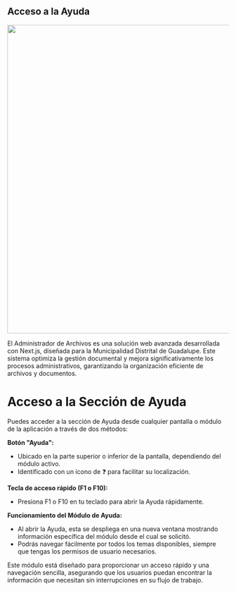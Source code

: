 ## Acceso a la Ayuda

 <img src="/images/inicio.png" width="700px" />

El Administrador de Archivos es una solución web avanzada desarrollada con Next.js, diseñada para la Municipalidad Distrital de Guadalupe. Este sistema optimiza la gestión documental y mejora significativamente los procesos administrativos, garantizando la organización eficiente de archivos y documentos.

# Acceso a la Sección de Ayuda

Puedes acceder a la sección de Ayuda desde cualquier pantalla o módulo de la aplicación a través de dos métodos:

**Botón "Ayuda":**

- Ubicado en la parte superior o inferior de la pantalla, dependiendo del módulo activo.
- Identificado con un ícono de ❓ para facilitar su localización.

**Tecla de acceso rápido (F1 o  F10):**

- Presiona F1 o F10 en tu teclado para abrir la Ayuda rápidamente.

**Funcionamiento del Módulo de Ayuda:**

- Al abrir la Ayuda, esta se despliega en una nueva ventana mostrando información específica del módulo desde el cual se solicitó.
- Podrás navegar fácilmente por todos los temas disponibles, siempre que tengas los permisos de usuario necesarios.


Este módulo está diseñado para proporcionar un acceso rápido y una navegación sencilla, asegurando que los usuarios puedan encontrar la información que necesitan sin interrupciones en su flujo de trabajo.

